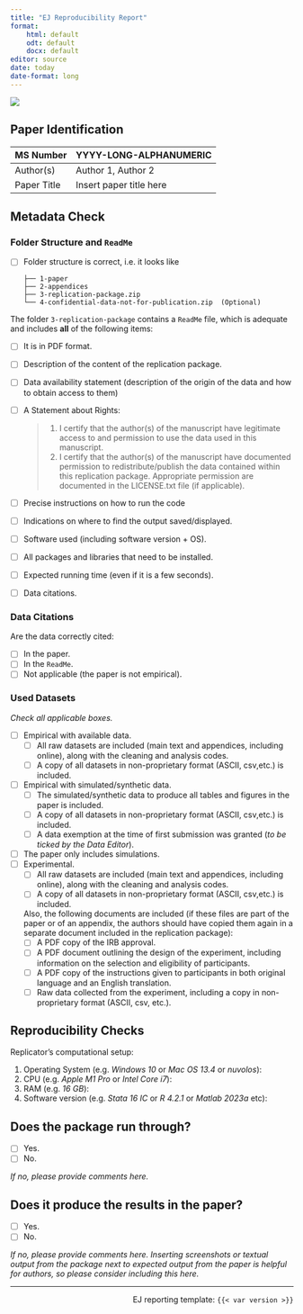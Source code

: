 ```yaml
---
title: "EJ Reproducibility Report"
format: 
    html: default
    odt: default
    docx: default
editor: source
date: today
date-format: long
---
```


![](img/banner.png){fig-align="top"}



## Paper Identification

| MS Number   | YYYY-LONG-ALPHANUMERIC  |
|-------------|-------------------------|
| Author(s)   | Author 1, Author 2      |
| Paper Title | Insert paper title here |

## Metadata Check

### Folder Structure and `ReadMe`

-   [ ] Folder structure is correct, i.e. it looks like

    ```
    ├── 1-paper
    ├── 2-appendices
    ├── 3-replication-package.zip
    └── 4-confidential-data-not-for-publication.zip  (Optional)
    ```

The folder `3-replication-package` contains a `ReadMe` file, which is  adequate and includes **all** of the following items:

-   [ ] It is in PDF format.
-   [ ] Description of the content of the replication package.
-   [ ] Data availability statement (description of the origin of the data and how to obtain access to them)
-   [ ] A Statement about Rights: 
        
    > 1. I certify that the author(s) of the manuscript have legitimate access to and permission to use the data used in this manuscript.
    > 2. I certify that the author(s) of the manuscript have documented permission to redistribute/publish the data contained within this replication package. Appropriate permission are documented in the LICENSE.txt file (if applicable).

-   [ ] Precise instructions on how to run the code
-   [ ] Indications on where to find the output saved/displayed.
-   [ ] Software used (including software version + OS).
-   [ ] All packages and libraries that need to be installed.
-   [ ] Expected running time (even if it is a few seconds).
-   [ ] Data citations.

### Data Citations

Are the data correctly cited:

-   [ ] In the paper.
-   [ ] In the `ReadMe`.
-   [ ] Not applicable (the paper is not empirical).

### Used Datasets

*Check all applicable boxes.*

-   [ ] Empirical with available data.
    -   [ ] All raw datasets are included (main text and appendices, including online), along with the cleaning and analysis codes.
    -   [ ] A copy of all datasets in non-proprietary format (ASCII, csv,etc.) is included.
-   [ ] Empirical with simulated/synthetic data.
    -   [ ] The simulated/synthetic data to produce all tables and figures in the paper is included.
    -   [ ] A copy of all datasets in non-proprietary format (ASCII, csv,etc.) is included.
    -   [ ] A data exemption at the time of first submission was granted (*to be ticked by the Data Editor*).
-   [ ] The paper only includes simulations.
-   [ ] Experimental.
    -   [ ] All raw datasets are included (main text and appendices, including online), along with the cleaning and analysis codes.
    -   [ ] A copy of all datasets in non-proprietary format (ASCII, csv,etc.) is included.

    Also, the following documents are included (if these files are part of the paper or of an appendix, the authors should have copied them again in a separate document included in the replication package): 
    - \[ \] A PDF copy of the IRB approval. 
    - \[ \] A PDF document outlining the design of the experiment, including information on the selection and eligibility of participants. 
    - \[ \] A PDF copy of the instructions given to participants in both original language and an English translation. 
    - \[ \] Raw data collected from the experiment, including a copy in non-proprietary format (ASCII, csv, etc.).


## Reproducibility Checks

Replicator's computational setup:

1. Operating System (e.g. _Windows 10_ or _Mac OS 13.4_ or _nuvolos_):
2. CPU (e.g. _Apple M1 Pro_ or _Intel Core i7_):
3. RAM (e.g. _16 GB_):
4. Software version (e.g. _Stata 16 IC_ or _R 4.2.1_ or _Matlab 2023a_ etc):

## Does the package run through?

-   [ ] Yes.
-   [ ] No.

*If no, please provide comments here.*

## Does it produce the results in the paper?

-   [ ] Yes.
-   [ ] No.

*If no, please provide comments here. Inserting screenshots or textual output from the package next to expected output from the paper is helpful for authors, so please consider including this here.*



-------

<!-- don't edit below this line please -->

<div style="text-align: right"> EJ reporting template: `{{< var version >}}`
 </div>
